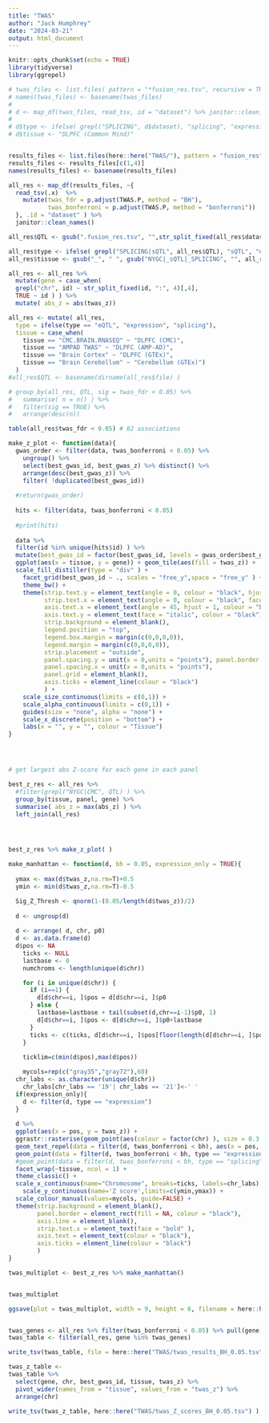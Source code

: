 ```yaml
---
title: "TWAS"
author: "Jack Humphrey"
date: "2024-03-21"
output: html_document
---
```


```r
knitr::opts_chunk$set(echo = TRUE)
library(tidyverse)
library(ggrepel)
```

```r
# twas_files <- list.files( pattern = "*fusion_res.tsv", recursive = TRUE, full.names = TRUE)
# names(twas_files) <- basename(twas_files)
# 
# d <- map_df(twas_files, read_tsv, id = "dataset") %>% janitor::clean_names()
# 
# d$type <- ifelse( grepl("SPLICING", d$dataset), "splicing", "expression")
# d$tissue <- "DLPFC (Common Mind)"


results_files <- list.files(here::here("TWAS/"), pattern = "fusion_res", full.names = TRUE, recursive = TRUE)
results_files <- results_files[c(1,4)]
names(results_files) <- basename(results_files)

all_res <- map_df(results_files, ~{
  read_tsv(.x)  %>%
    mutate(twas_fdr = p.adjust(TWAS.P, method = "BH"),
           twas_bonferroni = p.adjust(TWAS.P, method = "bonferroni"))
  }, .id = "dataset" ) %>%
  janitor::clean_names()

all_res$QTL <- gsub(".fusion_res.tsv", "",str_split_fixed(all_res$dataset, "\\.", 2)[,2])

all_res$type <- ifelse( grepl("SPLICING|sQTL", all_res$QTL), "sQTL", "eQTL")
all_res$tissue <- gsub("_", " ", gsub("NYGC|_sQTL|_SPLICING", "", all_res$QTL) )

all_res <- all_res %>% 
  mutate(gene = case_when(
  grepl("chr", id) ~ str_split_fixed(id, ":", 4)[,4],
  TRUE ~ id ) ) %>%
  mutate( abs_z = abs(twas_z))

all_res <- mutate( all_res,
  type = ifelse(type == "eQTL", "expression", "splicing"),
  tissue = case_when(
    tissue == "CMC.BRAIN.RNASEQ" ~ "DLPFC (CMC)",
    tissue == "AMPAD TWAS" ~ "DLPFC (AMP-AD)",
    tissue == "Brain Cortex" ~ "DLPFC (GTEx)", 
    tissue == "Brain Cerebellum" ~ "Cerebellum (GTEx)")
  )
#all_res$QTL <- basename(dirname(all_res$file) )

# group_by(all_res, QTL, sig = twas_fdr < 0.05) %>%
#   summarise( n = n() ) %>%
#   filter(sig == TRUE) %>%
#   arrange(desc(n))

table(all_res$twas_fdr < 0.05) # 82 associations

```


```r
make_z_plot <- function(data){
  gwas_order <- filter(data, twas_bonferroni < 0.05) %>% 
    ungroup() %>%
    select(best_gwas_id, best_gwas_z) %>% distinct() %>%
    arrange(desc(best_gwas_z)) %>%
    filter( !duplicated(best_gwas_id))
  
  #return(gwas_order)
  
  hits <- filter(data, twas_bonferroni < 0.05)
  
  #print(hits)
  
  data %>%
  filter(id %in% unique(hits$id) ) %>%
  mutate(best_gwas_id = factor(best_gwas_id, levels = gwas_order$best_gwas_id)) %>%
  ggplot(aes(x = tissue, y = gene)) + geom_tile(aes(fill = twas_z)) +
  scale_fill_distiller(type = "div" ) +
    facet_grid(best_gwas_id ~ ., scales = "free_y",space = "free_y" ) +
    theme_bw() +
    theme(strip.text.y = element_text(angle = 0, colour = "black", hjust = 0.5), 
          strip.text.x = element_text(angle = 0, colour = "black", face = "bold"), 
          axis.text.x = element_text(angle = 45, hjust = 1, colour = "black"), 
          axis.text.y = element_text(face = "italic", colour = "black"),
          strip.background = element_blank(), 
          legend.position = "top",
          legend.box.margin = margin(c(0,0,0,0)), 
          legend.margin = margin(c(0,0,0,0)),
          strip.placement = "outside",
          panel.spacing.y = unit(x = 0,units = "points"), panel.border = element_rect(fill = NA, size = 0.2, colour = "black"), 
          panel.spacing.x = unit(x = 0,units = "points"),
          panel.grid = element_blank(),
          axis.ticks = element_line(colour = "black")
          ) +
    scale_size_continuous(limits = c(0,1)) +
    scale_alpha_continuous(limits = c(0,1)) +
    guides(size = "none", alpha = "none") +
    scale_x_discrete(position = "bottom") +
    labs(x = "", y = "", colour = "Tissue")
}




# get largest abs Z-score for each gene in each panel

best_z_res <- all_res %>%
  #filter(grepl("NYGC|CMC", QTL) ) %>%
  group_by(tissue, panel, gene) %>%
  summarise( abs_z = max(abs_z) ) %>%
  left_join(all_res)




best_z_res %>% make_z_plot( )
```


```r
make_manhattan <- function(d, bh = 0.05, expression_only = TRUE){
  
  ymax <- max(d$twas_z,na.rm=T)+0.5
  ymin <- min(d$twas_z,na.rm=T)-0.5

  Sig_Z_Thresh <- qnorm(1-(0.05/length(d$twas_z))/2)
  
  d <- ungroup(d)
  
  d <- arrange( d, chr, p0)
  d <- as.data.frame(d)
  d$pos <- NA
    ticks <- NULL
    lastbase <- 0
    numchroms <- length(unique(d$chr))

    for (i in unique(d$chr)) {
      if (i==1) {
        d[d$chr==i, ]$pos = d[d$chr==i, ]$p0
      } else {
        lastbase=lastbase + tail(subset(d,chr==i-1)$p0, 1)
        d[d$chr==i, ]$pos <- d[d$chr==i, ]$p0+lastbase
      }
      ticks <- c(ticks, d[d$chr==i, ]$pos[floor(length(d[d$chr==i, ]$pos)/2)+1])
    }
    
    ticklim=c(min(d$pos),max(d$pos))

    mycols=rep(c("gray35","gray72"),60)
  chr_labs <- as.character(unique(d$chr))
    chr_labs[chr_labs == '19'| chr_labs == '21']<-' '
  if(expression_only){
    d <- filter(d, type == "expression")
  }
    
  d %>%
  ggplot(aes(x = pos, y = twas_z)) + 
  ggrastr::rasterise(geom_point(aes(colour = factor(chr) ), size = 0.3 ), dpi = 600 ) +
  geom_text_repel(data = filter(d, twas_bonferroni < bh), aes(x = pos, y = twas_z, label = gene), fontface = "italic" ) + 
  geom_point(data = filter(d, twas_bonferroni < bh, type == "expression"), colour = "forestgreen", size = 1) + 
  #geom_point(data = filter(d, twas_bonferroni < bh, type == "splicing"), colour = "blue", size = 1) + 
  facet_wrap(~tissue, ncol = 1) +
  theme_classic() + 
  scale_x_continuous(name="Chromosome", breaks=ticks, labels=chr_labs) +
    scale_y_continuous(name='Z score',limits=c(ymin,ymax)) +
  scale_colour_manual(values=mycols, guide=FALSE) +
  theme(strip.background = element_blank(), 
        panel.border = element_rect(fill = NA, colour = "black"), 
        axis.line = element_blank(),
        strip.text.x = element_text(face = "bold" ),
        axis.text = element_text(colour = "black"),
        axis.ticks = element_line(colour = "black")
        )
}

twas_multiplot <- best_z_res %>% make_manhattan()


twas_multiplot

ggsave(plot = twas_multiplot, width = 9, height = 6, filename = here::here("figures/TWAS_plot.pdf"))


twas_genes <- all_res %>% filter(twas_bonferroni < 0.05) %>% pull(gene)
twas_table <- filter(all_res, gene %in% twas_genes)

write_tsv(twas_table, file = here::here("TWAS/twas_results_BH_0.05.tsv"))

twas_z_table <-
twas_table %>%
  select(gene, chr, best_gwas_id, tissue, twas_z) %>%
  pivot_wider(names_from = "tissue", values_from = "twas_z") %>%
  arrange(chr)

write_tsv(twas_z_table, here::here("TWAS/twas_Z_scores_BH_0.05.tsv") )

```

